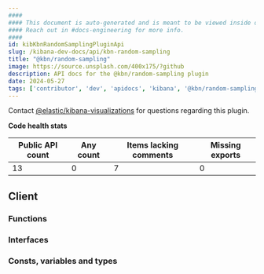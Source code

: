 ```yaml
---
####
#### This document is auto-generated and is meant to be viewed inside our experimental, new docs system.
#### Reach out in #docs-engineering for more info.
####
id: kibKbnRandomSamplingPluginApi
slug: /kibana-dev-docs/api/kbn-random-sampling
title: "@kbn/random-sampling"
image: https://source.unsplash.com/400x175/?github
description: API docs for the @kbn/random-sampling plugin
date: 2024-05-27
tags: ['contributor', 'dev', 'apidocs', 'kibana', '@kbn/random-sampling']
---
```




Contact [@elastic/kibana-visualizations](https://github.com/orgs/elastic/teams/kibana-visualizations) for questions regarding this plugin.

**Code health stats**

| Public API count  | Any count | Items lacking comments | Missing exports |
|-------------------|-----------|------------------------|-----------------|
| 13 | 0 | 7 | 0 |

## Client

### Functions
<DocDefinitionList data={kbnRandomSamplingObj.client.functions}/>

### Interfaces
<DocDefinitionList data={kbnRandomSamplingObj.client.interfaces}/>

### Consts, variables and types
<DocDefinitionList data={kbnRandomSamplingObj.client.misc}/>

